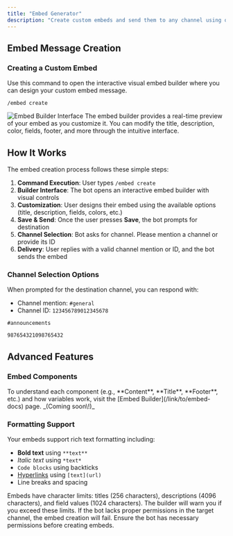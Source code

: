 ```yaml
---
title: "Embed Generator"
description: "Create custom embeds and send them to any channel using our built-in embed builder. Design professional-looking messages with rich formatting, images, and interactive elements."
---
```


## Embed Message Creation

### Creating a Custom Embed

Use this command to open the interactive visual embed builder where you can design your custom embed message.

<CodeGroup>

```Unspecified Example
/embed create
```

</CodeGroup>

<Frame>
  <img
    src="/images/embed.png"
    style={{ width:"100%" }}
    className="mx-auto"
    alt="Embed Builder Interface"
    title=""
  />
</Frame>

<Tip>
  The embed builder provides a real-time preview of your embed as you customize it. You can modify the title, description, color, fields, footer, and more through the intuitive interface.
</Tip>

## How It Works

The embed creation process follows these simple steps:

1. **Command Execution**: User types `/embed create`
2. **Builder Interface**: The bot opens an interactive embed builder with visual controls
3. **Customization**: User designs their embed using the available options (title, description, fields, colors, etc.)
4. **Save & Send**: Once the user presses **Save**, the bot prompts for destination
5. **Channel Selection**: Bot asks for channel. Please mention a channel or provide its ID
6. **Delivery**: User replies with a valid channel mention or ID, and the bot sends the embed

### Channel Selection Options

When prompted for the destination channel, you can respond with:

- Channel mention: `#general`
- Channel ID: `123456789012345678`

<CodeGroup>

```Unspecified Channel Mention
#announcements
```


```Unspecified Channel ID
987654321098765432
```

</CodeGroup>

## Advanced Features

### Embed Components

<Tip>
  To understand each component (e.g., **Content**, **Title**, **Footer**, etc.) and how variables work, visit the [Embed Builder](/link/to/embed-docs) page. _(Coming soon\!)_
</Tip>

### Formatting Support

Your embeds support rich text formatting including:

- **Bold text** using `**text**`
- _Italic text_ using `*text*`
- `Code blocks` using backticks
- [Hyperlinks](https://example.com) using `[text](url)`
- Line breaks and spacing

<Note>
  Embeds have character limits: titles (256 characters), descriptions (4096 characters), and field values (1024 characters). The builder will warn you if you exceed these limits.
</Note>

<Warning>
  If the bot lacks proper permissions in the target channel, the embed creation will fail. Ensure the bot has necessary permissions before creating embeds.
</Warning>